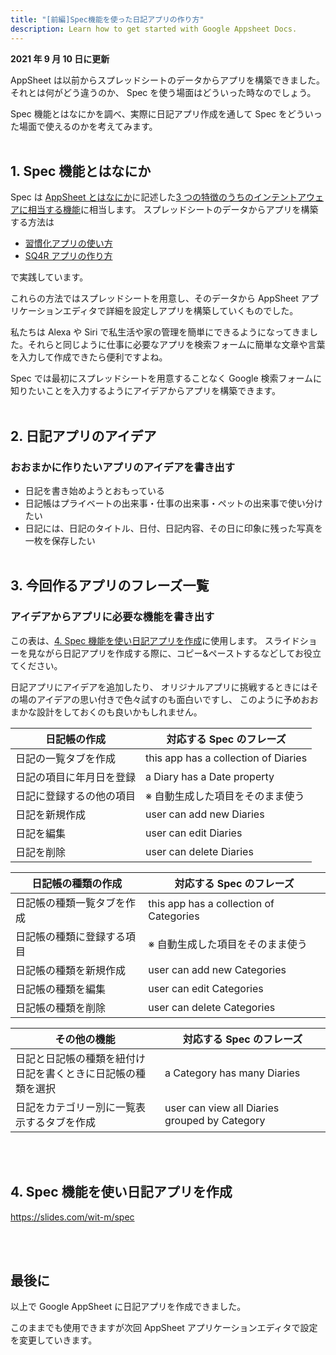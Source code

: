```yaml
---
title: "[前編]Spec機能を使った日記アプリの作り方"
description: Learn how to get started with Google Appsheet Docs.
---
```


**2021 年 9 月 10 日に更新**

AppSheet は以前からスプレッドシートのデータからアプリを構築できました。
それとは何がどう違うのか、
Spec を使う場面はどういった時なのでしょう。<br/>

Spec 機能とはなにかを調べ、実際に日記アプリ作成を通して Spec をどういった場面で使えるのかを考えてみます。<br/><br/>

## 1. Spec 機能とはなにか

Spec は [AppSheet とはなにか](https://witpg.gatsbyjs.io/appsheet/about)に記述した[3 つの特徴のうちのインテントアウェアに相当する機能](https://witpg.gatsbyjs.io/appsheet/about#2-2-appsheet-の主な-3-つの特徴)に相当します。
スプレッドシートのデータからアプリを構築する方法は

- [習慣化アプリの使い方](https://witpg.gatsbyjs.io/appsheet/howto)
- [SQ4R アプリの作り方](https://witpg.gatsbyjs.io/appsheet/sq4r)

で実践しています。<br/>

これらの方法ではスプレッドシートを用意し、そのデータから AppSheet アプリケーションエディタで詳細を設定しアプリを構築していくものでした。<br/>

私たちは Alexa や Siri で私生活や家の管理を簡単にできるようになってきました。それらと同じように仕事に必要なアプリを検索フォームに簡単な文章や言葉を入力して作成できたら便利ですよね。<br/>

Spec では最初にスプレッドシートを用意することなく Google 検索フォームに知りたいことを入力するようにアイデアからアプリを構築できます。<br/><br/>

## 2. 日記アプリのアイデア

### おおまかに作りたいアプリのアイデアを書き出す

- 日記を書き始めようとおもっている
- 日記帳はプライベートの出来事・仕事の出来事・ペットの出来事で使い分けたい
- 日記には、日記のタイトル、日付、日記内容、その日に印象に残った写真を一枚を保存したい
  <br />
  <br />

## 3. 今回作るアプリのフレーズ一覧

### アイデアからアプリに必要な機能を書き出す

この表は、[4. Spec 機能を使い日記アプリを作成](https://witpg.gatsbyjs.io/appsheet/spec#4-spec-機能を使い日記アプリを作成)に使用します。
スライドショーを見ながら日記アプリを作成する際に、コピー&ペーストするなどしてお役立てください。<br/>

日記アプリにアイデアを追加したり、
オリジナルアプリに挑戦するときにはその場のアイデアの思い付きで色々試すのも面白いですし、
このように予めおおまかな設計をしておくのも良いかもしれません。

| 日記帳の作成             | 対応する Spec のフレーズ             |
| ------------------------ | ------------------------------------ |
| 日記の一覧タブを作成     | this app has a collection of Diaries |
| 日記の項目に年月日を登録 | a Diary has a Date property          |
| 日記に登録するの他の項目 | ※ 自動生成した項目をそのまま使う     |
| 日記を新規作成           | user can add new Diaries             |
| 日記を編集               | user can edit Diaries                |
| 日記を削除               | user can delete Diaries              |

| 日記帳の種類の作成         | 対応する Spec のフレーズ                |
| -------------------------- | --------------------------------------- |
| 日記帳の種類一覧タブを作成 | this app has a collection of Categories |
| 日記帳の種類に登録する項目 | ※ 自動生成した項目をそのまま使う        |
| 日記帳の種類を新規作成     | user can add new Categories             |
| 日記帳の種類を編集         | user can edit Categories                |
| 日記帳の種類を削除         | user can delete Categories              |

| その他の機能                                                      | 対応する Spec のフレーズ                      |
| ----------------------------------------------------------------- | --------------------------------------------- |
| 日記と日記帳の種類を紐付け<br/>日記を書くときに日記帳の種類を選択 | a Category has many Diaries                   |
| 日記をカテゴリー別に一覧表示するタブを作成                        | user can view all Diaries grouped by Category |

<br />
<br />

## 4. Spec 機能を使い日記アプリを作成

https://slides.com/wit-m/spec

<br />
<br />

## 最後に

以上で Google AppSheet に日記アプリを作成できました。<br/>

このままでも使用できますが次回 AppSheet アプリケーションエディタで設定を変更していきます。

